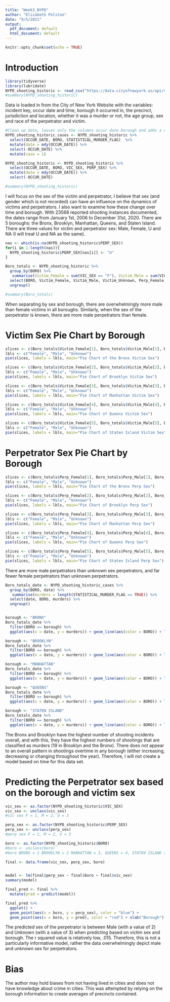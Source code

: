 ```yaml
---
title: "Week3_NYPD"
author: "Elizabeth Polston"
date: "9/5/2021"
output:
  pdf_document: default
  html_document: default
---
```


```r
knitr::opts_chunk$set(echo = TRUE)
```

# Introduction
```r
library(tidyverse)
library(lubridate)
NYPD_shooting_historic <- read_csv("https://data.cityofnewyork.us/api/views/833y-fsy8/rows.csv?accessType=DOWNLOAD")
#summary(NYPD_shooting_historic)
```
Data is loaded in from the City of New York Website with the variables: incident key, occur date and time, borough it occurred in, the precinct, jurisdiction and location, whether it was a murder or not, the age group, sex and race of the perpetrator and victim.  

```r
#Clean up data, leaves only the columns occur date borough and adds a counter for the case
NYPD_shooting_historic_cases <- NYPD_shooting_historic %>%
  select(OCCUR_DATE, BORO, STATISTICAL_MURDER_FLAG)  %>%
  mutate(date = mdy(OCCUR_DATE)) %>% 
  select(-OCCUR_DATE) %>%
  mutate(case = 1)

NYPD_shooting_historic <- NYPD_shooting_historic %>%
  select(OCCUR_DATE, BORO, VIC_SEX, PERP_SEX) %>%
  mutate(date = mdy(OCCUR_DATE)) %>% 
  select(-OCCUR_DATE)

#summary(NYPD_shooting_historic)
```
I will focus on the sex of the victim and perpetrator, I believe that sex (and gender which is not recorded) can have an influence on the dynamics of victims and perpetrators. I also want to examine how these change over time and borough. With 23568 reported shooting instances documented, the dates range from January 1st, 2006 to December 31st, 2020. There are 5 boroughs: the Bronx, Brooklyn, Manhattan, Queens, and Staten Island. There are three values for victim and perpetrator sex: Male, Female, U and NA (I will treat U and NA as the same).

```r
nas <- which(is.na(NYPD_shooting_historic$PERP_SEX))
for(i in 1:length(nas)){
  NYPD_shooting_historic$PERP_SEX[nas[i]] <- "U"
}

Boro_totals <- NYPD_shooting_historic %>%
  group_by(BORO) %>%
   summarise(Victim_Female = sum(VIC_SEX == "F"), Victim_Male = sum(VIC_SEX == "M"), Victim_Unknown = sum(VIC_SEX == "U"), Perp_Female = sum(PERP_SEX == "F"), Perp_Male = sum(PERP_SEX == "M"), Perp_Unknown = sum(PERP_SEX == "U")) %>% 
  select(BORO, Victim_Female, Victim_Male, Victim_Unknown, Perp_Female, Perp_Male, Perp_Unknown) %>%
  ungroup()

#summary(Boro_totals)
```
When separating by sex and borough, there are overwhelmingly more male than female victims in all boroughs. Similarly, when the sex of the perpetrator is known, there are more male perpetrators than female. 

# Victim Sex Pie Chart by Borough
```r
slices <- c(Boro_totals$Victim_Female[1], Boro_totals$Victim_Male[1], Boro_totals$Victim_Unknown[1])
lbls <- c("Female", "Male", "Unknown")
pie(slices, labels = lbls, main="Pie Chart of the Bronx Victim Sex")

slices <- c(Boro_totals$Victim_Female[2], Boro_totals$Victim_Male[2], Boro_totals$Victim_Unknown[2])
lbls <- c("Female", "Male", "Unknown")
pie(slices, labels = lbls, main="Pie Chart of Brooklyn Victim Sex")

slices <- c(Boro_totals$Victim_Female[3], Boro_totals$Victim_Male[3], Boro_totals$Victim_Unknown[3])
lbls <- c("Female", "Male", "Unknown")
pie(slices, labels = lbls, main="Pie Chart of Manhattan Victim Sex")

slices <- c(Boro_totals$Victim_Female[4], Boro_totals$Victim_Male[4], Boro_totals$Victim_Unknown[4])
lbls <- c("Female", "Male", "Unknown")
pie(slices, labels = lbls, main="Pie Chart of Queens Victim Sex")

slices <- c(Boro_totals$Victim_Female[5], Boro_totals$Victim_Male[5], Boro_totals$Victim_Unknown[5])
lbls <- c("Female", "Male", "Unknown")
pie(slices, labels = lbls, main="Pie Chart of Staten Island Victim Sex")
```

# Perpetrator Sex Pie Chart by Borough
```r
slices <- c(Boro_totals$Perp_Female[1], Boro_totals$Perp_Male[1], Boro_totals$Perp_Unknown[1])
lbls <- c("Female", "Male", "Unknown")
pie(slices, labels = lbls, main="Pie Chart of the Bronx Perp Sex")

slices <- c(Boro_totals$Perp_Female[2], Boro_totals$Perp_Male[2], Boro_totals$Perp_Unknown[2])
lbls <- c("Female", "Male", "Unknown")
pie(slices, labels = lbls, main="Pie Chart of Brooklyn Perp Sex")

slices <- c(Boro_totals$Perp_Female[3], Boro_totals$Perp_Male[3], Boro_totals$Perp_Unknown[3])
lbls <- c("Female", "Male", "Unknown")
pie(slices, labels = lbls, main="Pie Chart of Manhattan Perp Sex")

slices <- c(Boro_totals$Perp_Female[4], Boro_totals$Perp_Male[4], Boro_totals$Perp_Unknown[4])
lbls <- c("Female", "Male", "Unknown")
pie(slices, labels = lbls, main="Pie Chart of Queens Perp Sex")

slices <- c(Boro_totals$Perp_Female[5], Boro_totals$Perp_Male[5], Boro_totals$Perp_Unknown[5])
lbls <- c("Female", "Male", "Unknown")
pie(slices, labels = lbls, main="Pie Chart of Staten Island Perp Sex")
```

There are more male perpetrators than unknown sex perpetrators, and far fewer female perpetrators than unknown perpetrators. 

```r
Boro_totals_date <- NYPD_shooting_historic_cases %>%
  group_by(BORO, date) %>%
   summarise(murders = length(STATISTICAL_MURDER_FLAG == TRUE)) %>% 
  select(date, BORO, murders) %>%
  ungroup()


borough <- "BRONX"
Boro_totals_date %>%
  filter(BORO == borough) %>% 
  ggplot(aes(x = date, y = murders)) + geom_line(aes(color = BORO)) + labs(title = "NYPD Shooting Cases by Date in the Bronx")

borough <- "BROOKLYN"
Boro_totals_date %>%
  filter(BORO == borough) %>% 
  ggplot(aes(x = date, y = murders)) + geom_line(aes(color = BORO)) + labs(title = "NYPD Shooting Cases by Date in Brooklyn")

borough <- "MANHATTAN"
Boro_totals_date %>%
  filter(BORO == borough) %>% 
  ggplot(aes(x = date, y = murders)) + geom_line(aes(color = BORO)) + labs(title = "NYPD Shooting Cases by Date in Manhattan")

borough <- "QUEENS"
Boro_totals_date %>%
  filter(BORO == borough) %>% 
  ggplot(aes(x = date, y = murders)) + geom_line(aes(color = BORO)) + labs(title = "NYPD Shooting Cases by Date in Queens")

borough <- "STATEN ISLAND"
Boro_totals_date %>%
  filter(BORO == borough) %>% 
  ggplot(aes(x = date, y = murders)) + geom_line(aes(color = BORO)) + labs(title = "NYPD Shooting Cases by Date in Staten Island")
```
The Bronx and Brooklyn have the highest number of shooting incidents overall, and with this, they have the highest numbers of shootings that are classified as murders (19 in Brooklyn and the Bronx). There does not appear to an overall pattern in shootings overtime in any borough (either increasing, decreasing or changing throughout the year). Therefore, I will not create a model based on time for this data set.

# Predicting the Perpetrator sex based on the borough and victim sex
```r
vic_sex <- as.factor(NYPD_shooting_historic$VIC_SEX)
vic_sex <- unclass(vic_sex)
#vic sex F = 1, M = 2, U = 3

perp_sex <- as.factor(NYPD_shooting_historic$PERP_SEX)
perp_sex <- unclass(perp_sex)
#perp sex F = 1, M = 2, U = 3

boro <- as.factor(NYPD_shooting_historic$BORO)
#boro <- unclass(boro)
#boro BRONX = 1 BROOKLYN = 2 MANHATTAN = 3, QUEENS = 4, STATEN ISLAND = 5

final <- data.frame(vic_sex, perp_sex, boro)


model <- lm(final$perp_sex ~ final$boro + final$vic_sex)
summary(model)

final_pred <- final %>%
  mutate(pred = predict(model))

final_pred %>% 
  ggplot() +
  geom_point(aes(x = boro, y = perp_sex), color = "blue") +
  geom_point(aes(x = boro, y = pred), color = "red") + xlab("Borough") + ylab("Perpetrator sex") + ggtitle(  "Prediction and Actual Perpetrator Sex by Borough")
```
The predicted sex of the perpetrator is between Male (with a value of 2) and Unknown (with a value of 3) when predicting based on victim sex and borough. The r squared value is relatively low, .015. Therefore, this is not a particularly informative model, rather the data overwhelmingly depict male and unknown sex for perpetrators.

# Bias
The author may hold biases from not having lived in cities and does not have knowledge about crime in cities. This was attempted by relying on the borough information to create averages of precincts contained.
